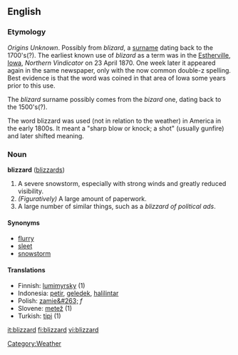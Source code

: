 ==English==
===Etymology===
''Origins Unknown''. Possibly from ''blizard'', a [[surname]] dating back to the 1700's(?). The earliest known use of ''blizard'' as a term was in the [[W:Estherville, Iowa|Estherville, Iowa]], ''Northern Vindicator'' on 23 April 1870.  One week later it appeared again in the same newspaper, only with the now common double-z spelling.  Best evidence is that the word was coined in that area of Iowa some years prior to this use.

The ''blizard'' surname possibly comes from the ''bizard'' one, dating back to the 1500's(?).

The word blizzard was used (not in relation to the weather) in America in the early 1800s. It meant a "sharp blow or knock; a shot" (usually gunfire) and later shifted meaning. 

===Noun===
'''blizzard''' ([[blizzards]])

# A severe snowstorm, especially with strong winds and greatly reduced visibility.
# ''(Figuratively)'' A large amount of paperwork.
# A large number of similar things, such as a ''blizzard of political ads''.

====Synonyms====
*[[flurry]]
*[[sleet]]
*[[snowstorm]]

====Translations====
*Finnish: [[lumimyrsky]] (1)
*Indonesia: [[petir]], [[geledek]], [[halilintar]]
*Polish: [[zamie&#263;]] ''f''
*Slovene: [[metež]] {{m}} (1)
*Turkish: [[tipi]] {{m}} (1)

[[Category:Weather]]

[[it:blizzard]]
[[fi:blizzard]]
[[vi:blizzard]]